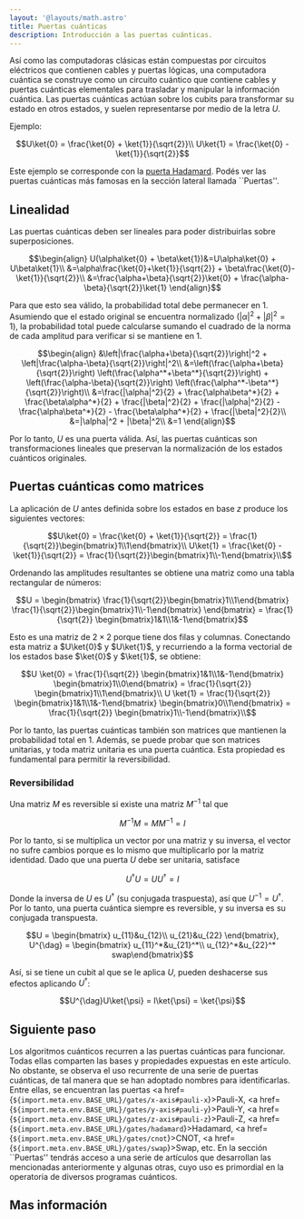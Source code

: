 ```yaml
---
layout: '@layouts/math.astro'
title: Puertas cuánticas
description: Introducción a las puertas cuánticas. 
---
```



Así como las computadoras clásicas están compuestas por circuitos eléctricos que contienen cables y puertas lógicas, una computadora cuántica se construye como un circuito cuántico que contiene cables y puertas cuánticas elementales para trasladar y manipular la información cuántica. Las puertas cuánticas actúan sobre los cubits para transformar su estado en otros estados, y suelen representarse por medio de la letra $U$.

Ejemplo: 

```math 
U\ket{0} = \frac{\ket{0} + \ket{1}}{\sqrt{2}}\\
U\ket{1} = \frac{\ket{0} - \ket{1}}{\sqrt{2}}
```

<Aside> 
Este ejemplo se corresponde con la <a href={`${import.meta.env.BASE_URL}/gates/hadamard`}>puerta Hadamard</a>. Podés ver las puertas cuánticas más famosas en la sección lateral llamada ``Puertas''.
</Aside>

## Linealidad 

Las puertas cuánticas deben ser lineales para poder distribuirlas sobre superposiciones. 

```math 
\begin{align}
U(\alpha\ket{0} + \beta\ket{1})&=U\alpha\ket{0} + U\beta\ket{1}\\
&=\alpha\frac{\ket{0}+\ket{1}}{\sqrt{2}} + \beta\frac{\ket{0}-\ket{1}}{\sqrt{2}}\\
&=\frac{\alpha+\beta}{\sqrt{2}}\ket{0} + \frac{\alpha-\beta}{\sqrt{2}}\ket{1} 
\end{align}
```

Para que esto sea válido, la probabilidad total debe permanecer en $1$. Asumiendo que el estado original se encuentra normalizado ($|\alpha|^2 + |\beta|^2 = 1$), la probabilidad total puede calcularse sumando el cuadrado de la norma de cada amplitud para verificar si se mantiene en $1$.

```math 
\begin{align}
&\left|\frac{\alpha+\beta}{\sqrt{2}}\right|^2 + \left|\frac{\alpha-\beta}{\sqrt{2}}\right|^2\\
&=\left(\frac{\alpha+\beta}{\sqrt{2}}\right) \left(\frac{\alpha^*+\beta^*}{\sqrt{2}}\right) + \left(\frac{\alpha-\beta}{\sqrt{2}}\right) \left(\frac{\alpha^*-\beta^*}{\sqrt{2}}\right)\\
&=\frac{|\alpha|^2}{2} + \frac{\alpha\beta^*}{2} + \frac{\beta\alpha^*}{2} + \frac{|\beta|^2}{2} + \frac{|\alpha|^2}{2} - \frac{\alpha\beta^*}{2} - \frac{\beta\alpha^*}{2} + \frac{|\beta|^2}{2}\\
&=|\alpha|^2 + |\beta|^2\\
&=1
\end{align}
```

Por lo tanto, $U$ es una puerta válida. Así, las puertas cuánticas son transformaciones lineales que preservan la normalización de los estados cuánticos originales.

## Puertas cuánticas como matrices

La aplicación de $U$ antes definida sobre los estados en base *z* produce los siguientes vectores:

```math 
U\ket{0} = \frac{\ket{0} + \ket{1}}{\sqrt{2}} = \frac{1}{\sqrt{2}}\begin{bmatrix}1\\1\end{bmatrix}\\
U\ket{1} = \frac{\ket{0} - \ket{1}}{\sqrt{2}} = \frac{1}{\sqrt{2}}\begin{bmatrix}1\\-1\end{bmatrix}\\
```

Ordenando las amplitudes resultantes se obtiene una matriz como una tabla rectangular de números:

```math 
U = \begin{bmatrix} 
\frac{1}{\sqrt{2}}\begin{bmatrix}1\\1\end{bmatrix}
\frac{1}{\sqrt{2}}\begin{bmatrix}1\\-1\end{bmatrix}
 \end{bmatrix} = \frac{1}{\sqrt{2}} \begin{bmatrix}1&1\\1&-1\end{bmatrix}
```

Esto es una matriz de $2 \times 2$ porque tiene dos filas y columnas. Conectando esta matriz a $U\ket{0}$ y $U\ket{1}$, y recurriendo a la forma vectorial de los estados base $\ket{0}$ y $\ket{1}$, se obtiene: 

```math 
U \ket{0} = \frac{1}{\sqrt{2}} \begin{bmatrix}1&1\\1&-1\end{bmatrix} \begin{bmatrix}1\\0\end{bmatrix} = \frac{1}{\sqrt{2}} \begin{bmatrix}1\\1\end{bmatrix}\\
U \ket{1} = \frac{1}{\sqrt{2}} \begin{bmatrix}1&1\\1&-1\end{bmatrix} \begin{bmatrix}0\\1\end{bmatrix} = \frac{1}{\sqrt{2}} \begin{bmatrix}1\\-1\end{bmatrix}\\
```

Por lo tanto, las puertas cuánticas también son matrices que mantienen la probabilidad total en $1$. Además, se puede probar que son matrices unitarias, y toda matriz unitaria es una puerta cuántica. Esta propiedad es fundamental para permitir la reversibilidad.

### Reversibilidad 

Una matriz $M$ es reversible si existe una matriz $M^{-1}$ tal que 

```math 
M^{-1}M = MM^{-1} = I
```

Por lo tanto, si se multiplica un vector por una matriz y su inversa, el vector no sufre cambios porque es lo mismo que multiplicarlo por la matriz identidad. Dado que una puerta $U$ debe ser unitaria, satisface 

```math 
U^{\dag}U = UU^{\dag} = I
```

Donde la inversa de $U$ es $U^{\dag}$ (su conjugada traspuesta), así que $U^{-1} = U^{\dag}$. Por lo tanto, una puerta cuántica siempre es reversible, y su inversa es su conjugada transpuesta.

```math 
U = 
\begin{bmatrix}
u_{11}&u_{12}\\
u_{21}&u_{22}
\end{bmatrix},
U^{\dag} = 
\begin{bmatrix}
u_{11}^*&u_{21}^*\\
u_{12}^*&u_{22}^*
swap\end{bmatrix}
```

Así, si se tiene un cubit al que se le aplica $U$, pueden deshacerse sus efectos aplicando $U^{\dag}$:

```math 
U^{\dag}U\ket{\psi} = I\ket{\psi} = \ket{\psi}
```

## Siguiente paso 

Los algoritmos cuánticos recurren a las puertas cuánticas para funcionar. Todas ellas comparten las bases y propiedades expuestas en este artículo. No obstante, se observa el uso recurrente de una serie de puertas cuánticas, de tal manera que se han adoptado nombres para identificarlas. Entre ellas, se encuentran las puertas <a href={`${import.meta.env.BASE_URL}/gates/x-axis#pauli-x`}>Pauli-X</a>, <a href={`${import.meta.env.BASE_URL}/gates/y-axis#pauli-y`}>Pauli-Y</a>, <a href={`${import.meta.env.BASE_URL}/gates/z-axis#pauli-z`}>Pauli-Z</a>, <a href={`${import.meta.env.BASE_URL}/gates/hadamard`}>Hadamard</a>, <a href={`${import.meta.env.BASE_URL}/gates/cnot`}>CNOT</a>, <a href={`${import.meta.env.BASE_URL}/gates/swap`}>Swap</a>, etc. En la sección ``Puertas'' tendrás acceso a una serie de artículos que desarrollan las mencionadas anteriormente y algunas otras, cuyo uso es primordial en la operatoria de diversos programas cuánticos.

## Mas información

<Recommendations />
<BibItem id="wong" rate="r" prefix="Capítulos 2 y 3, " />
<BibItem id="nielsen" rate="a" prefix="Capítulos 1 y 4, " />
<BibItem id="oreilly" rate="o" prefix="Capítulos 2 y 3, " />

